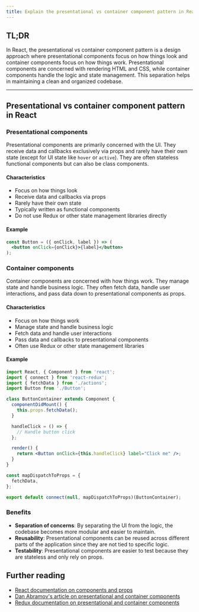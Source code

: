 ```yaml
---
title: Explain the presentational vs container component pattern in React
---
```


## TL;DR

In React, the presentational vs container component pattern is a design approach where presentational components focus on how things look and container components focus on how things work. Presentational components are concerned with rendering HTML and CSS, while container components handle the logic and state management. This separation helps in maintaining a clean and organized codebase.

---

## Presentational vs container component pattern in React

### Presentational components

Presentational components are primarily concerned with the UI. They receive data and callbacks exclusively via props and rarely have their own state (except for UI state like `hover` or `active`). They are often stateless functional components but can also be class components.

#### Characteristics

- Focus on how things look
- Receive data and callbacks via props
- Rarely have their own state
- Typically written as functional components
- Do not use Redux or other state management libraries directly

#### Example

```jsx
const Button = ({ onClick, label }) => (
  <button onClick={onClick}>{label}</button>
);
```

### Container components

Container components are concerned with how things work. They manage state and handle business logic. They often fetch data, handle user interactions, and pass data down to presentational components as props.

#### Characteristics

- Focus on how things work
- Manage state and handle business logic
- Fetch data and handle user interactions
- Pass data and callbacks to presentational components
- Often use Redux or other state management libraries

#### Example

```jsx
import React, { Component } from 'react';
import { connect } from 'react-redux';
import { fetchData } from './actions';
import Button from './Button';

class ButtonContainer extends Component {
  componentDidMount() {
    this.props.fetchData();
  }

  handleClick = () => {
    // Handle button click
  };

  render() {
    return <Button onClick={this.handleClick} label="Click me" />;
  }
}

const mapDispatchToProps = {
  fetchData,
};

export default connect(null, mapDispatchToProps)(ButtonContainer);
```

### Benefits

- **Separation of concerns**: By separating the UI from the logic, the codebase becomes more modular and easier to maintain.
- **Reusability**: Presentational components can be reused across different parts of the application since they are not tied to specific logic.
- **Testability**: Presentational components are easier to test because they are stateless and only rely on props.

## Further reading

- [React documentation on components and props](https://react.dev/learn/passing-props-to-a-component)
- [Dan Abramov's article on presentational and container components](https://medium.com/@dan_abramov/smart-and-dumb-components-7ca2f9a7c7d0)
- [Redux documentation on presentational and container components](https://redux.js.org/basics/usage-with-react#presentational-and-container-components)
